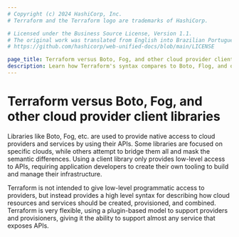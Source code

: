 ```yaml
---
# Copyright (c) 2024 HashiCorp, Inc.
# Terraform and the Terraform logo are trademarks of HashiCorp.

# Licensed under the Business Source License, Version 1.1.
# The original work was translated from English into Brazilian Portuguese.
# https://github.com/hashicorp/web-unified-docs/blob/main/LICENSE

page_title: Terraform versus Boto, Fog, and other cloud provider client libraries
description: Learn how Terraform's syntax compares to Boto, Flog, and other cloud provider client libraries.
---
```


# Terraform versus Boto, Fog, and other cloud provider client libraries

Libraries like Boto, Fog, etc. are used to provide native access
to cloud providers and services by using their APIs. Some
libraries are focused on specific clouds, while others attempt
to bridge them all and mask the semantic differences. Using a client
library only provides low-level access to APIs, requiring application
developers to create their own tooling to build and manage their infrastructure.

Terraform is not intended to give low-level programmatic access to
providers, but instead provides a high level syntax for describing
how cloud resources and services should be created, provisioned, and
combined. Terraform is very flexible, using a plugin-based model to
support providers and provisioners, giving it the ability to support
almost any service that exposes APIs.
